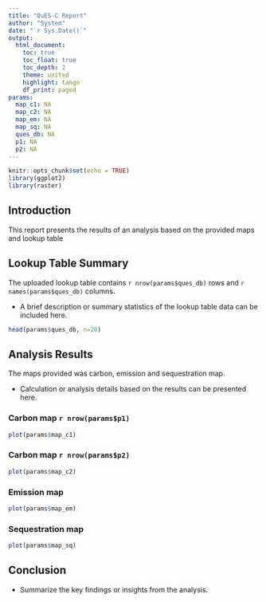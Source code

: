 ```yaml
---
title: "QuES-C Report"
author: "System"
date: "`r Sys.Date()`"
output: 
  html_document:
    toc: true
    toc_float: true
    toc_depth: 2
    theme: united
    highlight: tango
    df_print: paged
params:
  map_c1: NA
  map_c2: NA
  map_em: NA
  map_sq: NA
  ques_db: NA
  p1: NA
  p2: NA
---
```



```r
knitr::opts_chunk$set(echo = TRUE)
library(ggplot2)
library(raster)
```

## Introduction

This report presents the results of an analysis based on the provided maps and lookup table

## Lookup Table Summary

The uploaded lookup table contains `r nrow(params$ques_db)` rows and `r names(params$ques_db)` columns.

* A brief description or summary statistics of the lookup table data can be included here.

```r
head(params$ques_db, n=20)
```


## Analysis Results

The maps provided was carbon, emission and sequestration map.

* Calculation or analysis details based on the results can be presented here.

### Carbon map `r nrow(params$p1)`

```r
plot(params$map_c1)
```

### Carbon map `r nrow(params$p2)`

```r
plot(params$map_c2)
```

### Emission map 

```r
plot(params$map_em)
```

### Sequestration map 

```r
plot(params$map_sq)
```

## Conclusion

* Summarize the key findings or insights from the analysis.
